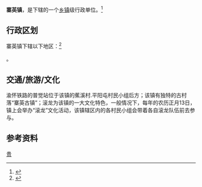 {{中国乡级行政区|52/06/28/105/000}}

'''寨英镇'''，是{{PRC admin/fullname|52/06/28/105/000|3}}下辖的一个[[乡镇|乡镇]]级行政单位。<ref>{{PRC admin/ref sgc|{{PRC admin/parent|52/06/28/105/000}}}}</ref>

== 行政区划 ==

寨英镇下辖以下地区：<ref>{{PRC admin/ref sgc|52/06/28/105/000}}</ref>

{{PRC admin/children|52/06/28/105/000}}。


== 交通/旅游/文化 ==
渝怀铁路的普觉站位于该镇的蕉溪村.平阳屯村民小组后方；该镇有独特的古村落“寨英古镇”；滚龙为该镇的一大文化特色，一般情况下，每年的农历正月13日，镇上会举办“滚龙”文化活动，该镇辖区内的各村民小组会带着各自滚龙队伍前去参与。

== 参考资料 ==

{{reflist}}

{{行政区划小作品}}
{{PRC admin/navcat|52/06/28/105/000}}
{{中国历史文化名镇}}
[[Category:中国历史文化名镇|贵]]
